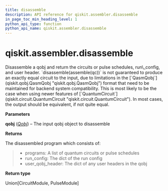 ```yaml
---
title: disassemble
description: API reference for qiskit.assembler.disassemble
in_page_toc_min_heading_level: 1
python_api_type: function
python_api_name: qiskit.assembler.disassemble
---
```


# qiskit.assembler.disassemble

<Function id="qiskit.assembler.disassemble" name="disassemble" isDedicatedPage={true} github="https://github.com/qiskit/qiskit/tree/stable/0.19/qiskit/assembler/disassemble.py" signature="disassemble(qobj)">
  Disassemble a qobj and return the circuits or pulse schedules, run\_config, and user header.

  <Admonition title="Note" type="note">
    `disassemble(assemble(qc))` is not guaranteed to produce an exactly equal circuit to the input, due to limitations in the [`QasmQobj`](qiskit.qobj.QasmQobj "qiskit.qobj.QasmQobj") format that need to be maintained for backend system compatibility. This is most likely to be the case when using newer features of [`QuantumCircuit`](qiskit.circuit.QuantumCircuit "qiskit.circuit.QuantumCircuit"). In most cases, the output should be equivalent, if not quite equal.
  </Admonition>

  **Parameters**

  **qobj** ([*Qobj*](qiskit.qobj.Qobj "qiskit.qobj.Qobj")) – The input qobj object to disassemble

  **Returns**

  The disassembled program which consists of:

  > *   programs: A list of quantum circuits or pulse schedules
  > *   run\_config: The dict of the run config
  > *   user\_qobj\_header: The dict of any user headers in the qobj

  **Return type**

  Union\[CircuitModule, PulseModule]
</Function>

